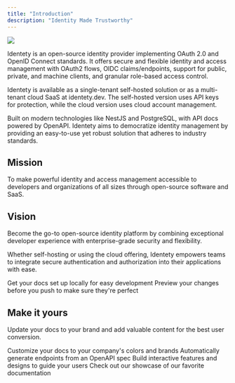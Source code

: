 ```yaml
---
title: "Introduction"
description: "Identity Made Trustworthy"
---
```


<img src="/images/og.png"/>

Identety is an open-source identity provider implementing OAuth 2.0 and OpenID Connect standards. It offers secure and flexible identity and access management with OAuth2 flows, OIDC claims/endpoints, support for public, private, and machine clients, and granular role-based access control.

Identety is available as a single-tenant self-hosted solution or as a multi-tenant cloud SaaS at identety.dev. The self-hosted version uses API keys for protection, while the cloud version uses cloud account management.

Built on modern technologies like NestJS and PostgreSQL, with API docs powered by OpenAPI. Identety aims to democratize identity management by providing an easy-to-use yet robust solution that adheres to industry standards.

## Mission

To make powerful identity and access management accessible to developers and organizations of all sizes through open-source software and SaaS.

## Vision

Become the go-to open-source identity platform by combining exceptional developer experience with enterprise-grade security and flexibility.

Whether self-hosting or using the cloud offering, Identety empowers teams to integrate secure authentication and authorization into their applications with ease.

<CardGroup cols={2}>
  <Card title="Edit Your Docs" icon="pen-to-square" href="https://mintlify.com/docs/quickstart">
    Get your docs set up locally for easy development
  </Card>

  <Card title="Preview Changes" icon="image" href="https://mintlify.com/docs/development">
    Preview your changes before you push to make sure they're perfect
  </Card>
</CardGroup>

## Make it yours

Update your docs to your brand and add valuable content for the best user conversion.

<CardGroup cols={2}>
  <Card title="Customize Style" icon="palette" href="https://mintlify.com/docs/settings/global">
    Customize your docs to your company's colors and brands
  </Card>

  <Card title="Reference APIs" icon="code" href="https://mintlify.com/docs/api-playground/openapi">
    Automatically generate endpoints from an OpenAPI spec
  </Card>

  <Card title="Add Components" icon="screwdriver-wrench" href="https://mintlify.com/docs/components/accordion">
    Build interactive features and designs to guide your users
  </Card>

  <Card title="Get Inspiration" icon="stars" href="https://mintlify.com/customers">
    Check out our showcase of our favorite documentation
  </Card>
</CardGroup>